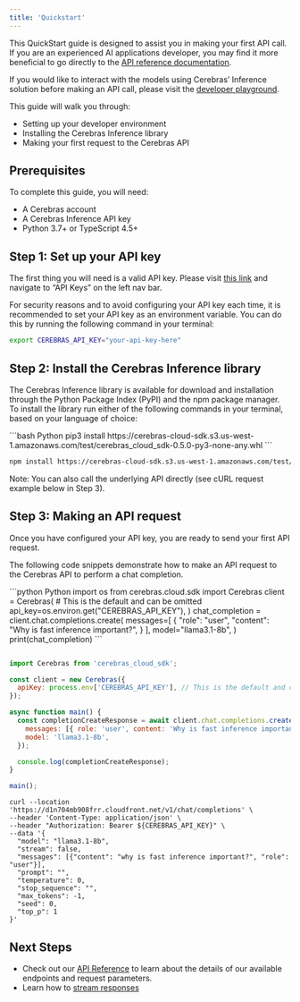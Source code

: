 ```yaml
---
title: 'Quickstart'
---
```


This QuickStart guide is designed to assist you in making your first API call. If you are an experienced AI applications developer, you may find it more beneficial to go directly to the [API reference documentation](https://inference-docs.cerebras.ai/api-reference/chat-completions).

If you would like to interact with the models using Cerebras’ Inference solution before making an API call, please visit the [developer playground](https://d3r97n7qwktix5.cloudfront.net/).

This guide will walk you through:
* Setting up your developer environment
* Installing the Cerebras Inference library
* Making your first request to the Cerebras API

## Prerequisites

To complete this guide, you will need:
* A Cerebras account
* A Cerebras Inference API key
* Python 3.7+ or TypeScript 4.5+

## Step 1: Set up your API key

The first thing you will need is a valid API key. Please visit [this link](https://d3r97n7qwktix5.cloudfront.net/) and navigate to “API Keys” on the left nav bar.

For security reasons and to avoid configuring your API key each time, it is recommended to set your API key as an environment variable. You can do this by running the following command in your terminal:

```bash
export CEREBRAS_API_KEY="your-api-key-here"
```

## Step 2: Install the Cerebras Inference library

The Cerebras Inference library is available for download and installation through the Python Package Index (PyPI) and the npm package manager. To install the library run either of the following commands in your terminal, based on your language of choice:

<CodeGroup>
```bash Python
pip3 install https://cerebras-cloud-sdk.s3.us-west-1.amazonaws.com/test/cerebras_cloud_sdk-0.5.0-py3-none-any.whl
```

```bash Node.js
npm install https://cerebras-cloud-sdk.s3.us-west-1.amazonaws.com/test/cerebras_cloud_sdk-0.5.0.tgz
```
</CodeGroup>

<Note>Note: You can also call the underlying API directly (see cURL request example below in Step 3).</Note>

## Step 3: Making an API request

Once you have configured your API key, you are ready to send your first API request.

The following code snippets demonstrate how to make an API request to the Cerebras API to perform a chat completion.

<CodeGroup>
```python Python
import os
from cerebras.cloud.sdk import Cerebras
client = Cerebras(
    # This is the default and can be omitted
    api_key=os.environ.get("CEREBRAS_API_KEY"),
)
chat_completion = client.chat.completions.create(
    messages=[
        {
            "role": "user",
            "content": "Why is fast inference important?",
        }
],
    model="llama3.1-8b",
)
print(chat_completion)
```

```javascript Node.js

import Cerebras from 'cerebras_cloud_sdk';

const client = new Cerebras({
  apiKey: process.env['CEREBRAS_API_KEY'], // This is the default and can be omitted
});

async function main() {
  const completionCreateResponse = await client.chat.completions.create({
    messages: [{ role: 'user', content: 'Why is fast inference important?' }],
    model: 'llama3.1-8b',
  });

  console.log(completionCreateResponse);
}

main();
```

```cli cURL
curl --location 'https://d1n704mb908frr.cloudfront.net/v1/chat/completions' \
--header 'Content-Type: application/json' \
--header "Authorization: Bearer ${CEREBRAS_API_KEY}" \
--data '{
  "model": "llama3.1-8b",
  "stream": false,
  "messages": [{"content": "why is fast inference important?", "role": "user"}],
  "prompt": "",
  "temperature": 0,
  "stop_sequence": "",
  "max_tokens": -1,
  "seed": 0,
  "top_p": 1
}'
```
</CodeGroup>

## Next Steps
* Check out our [API Reference](api-reference/chat-completions) to learn about the details of our available endpoints and request parameters.
* Learn how to [stream responses](streaming)